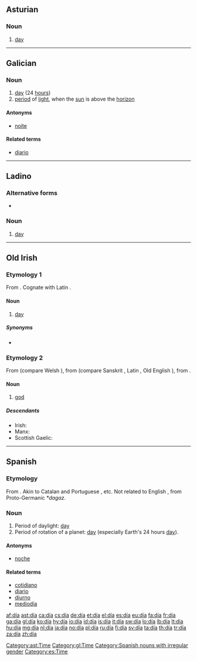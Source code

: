 {{DEFAULTSORT:dia}}
{{also|Appendix:Variations of "dia"}}
==Asturian==

===Noun===
{{ast-noun|m|díes}}

# [[day]]

[[Category:ast:Time]]

----

==Galician==

===Noun===
{{gl-noun|m}}

# [[day]] (24 [[hour]]s)
# [[period]] of [[light]], when the [[sun]] is above the [[horizon]]

====Antonyms====
* {{sense|period of light}} [[noite]]

====Related terms====
* [[diario]]

[[Category:gl:Time]]

----

==Ladino==

===Alternative forms===
* {{l|lad|diya|sc=Latn}}

===Noun===
{{lad-noun|l|g=m}}

# [[day]]

----

==Old Irish==

===Etymology 1===
From {{proto|Celtic|dīyo-|lang=sga|sort=dia}}. Cognate with Latin {{term|dies|diēs|lang=la}}.

====Noun====
{{head|sga|noun|sort=dia|dative singular|díu}}<!--gender is probably masculine but as it's only used in fixed expressions it isn't possible to say for sure-->

# [[day]]

=====Synonyms=====
* {{l|sga|lá}}

===Etymology 2===
From {{proto|Celtic|dēwos|lang=sga|sort=dia}} (compare Welsh {{term|duw|lang=cy}}), from {{proto|Indo-European|deywós|lang=sga|sort=dia}} (compare Sanskrit {{term|देव|tr=devá|lang=sa}}, Latin {{term|deus|lang=la}}, Old English {{term|Tiw|Tīw|Germanic god of heroic glory|lang=ang}}), from {{proto|Indo-European|dey-|to shine|lang=sga|sort=dia}}.

====Noun====
{{head|sga|noun|sort=dia|g=m|genitive|dé}}

# [[god]]

=====Descendants=====
* Irish: {{l|ga|dia}}
* Manx: {{l|gv|jee}}
* Scottish Gaelic: {{l|gd|dia}}

----

==Spanish==

===Etymology===
From {{etyl|la|es}} {{term|dies|diēs|day|lang=la}}. Akin to Catalan and Portuguese {{term|dia|lang=pt}}, etc.  Not related to English {{term|day|lang=en}}, from Proto-Germanic ''*dagaz''.

===Noun===
{{es-noun|m}}

# Period of daylight: [[day]]
# Period of rotation of a planet: [[day]] (especially Earth's 24 hours [[day]]).

====Antonyms====
* [[noche]] {{f}}

====Related terms====
* [[cotidiano]]
* [[diario]]
* [[diurno]]
* [[mediodía]] {{m}}

[[Category:Spanish nouns with irregular gender]]
[[Category:es:Time]]

[[af:día]]
[[ast:día]]
[[ca:día]]
[[cs:día]]
[[de:día]]
[[et:día]]
[[el:día]]
[[es:día]]
[[eu:día]]
[[fa:día]]
[[fr:día]]
[[ga:día]]
[[gl:día]]
[[ko:día]]
[[hy:día]]
[[io:día]]
[[id:día]]
[[is:día]]
[[it:día]]
[[sw:día]]
[[lo:día]]
[[lb:día]]
[[lt:día]]
[[hu:día]]
[[mg:día]]
[[nl:día]]
[[ja:día]]
[[no:día]]
[[pl:día]]
[[ru:día]]
[[fi:día]]
[[sv:día]]
[[ta:día]]
[[th:día]]
[[tr:día]]
[[za:día]]
[[zh:día]]